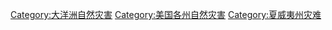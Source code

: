[[Category:大洋洲自然灾害|Category:大洋洲自然灾害]]
[[Category:美国各州自然灾害|Category:美国各州自然灾害]]
[[Category:夏威夷州灾难|Category:夏威夷州灾难]]